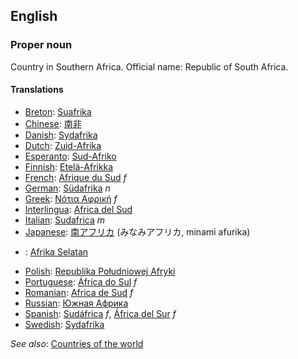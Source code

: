 ==English==

===Proper noun===

Country in Southern Africa. Official name: Republic of South Africa.

====Translations====

*[[Breton]]: [[Suafrika]]
*[[Chinese]]: [[南非]]
*[[Danish]]: [[Sydafrika]]
*[[Dutch]]: [[Zuid-Afrika]]
*[[Esperanto]]: [[Sud-Afriko]]
*[[Finnish]]: [[Etelä-Afrikka]]
*[[French]]: [[Afrique du Sud]] ''f''
*[[German]]: [[Südafrika]] ''n''
*[[Greek]]: [[Νότια Αφρική]] ''f''
*[[Interlingua]]: [[Africa del Sud]]
*[[Italian]]: [[Sudafrica]] ''m''
*[[Japanese]]: [[南アフリカ]] (みなみアフリカ, minami afurika)
*{{ms}}: [[Afrika Selatan]]
*[[Polish]]: [[Republika Południowej Afryki]]
*[[Portuguese]]: [[África do Sul]] ''f''
*[[Romanian]]: [[Africa de Sud]] ''f''
*[[Russian]]: [[Южная Африка]]
*[[Spanish]]: [[Sudáfrica]] ''f'', [[África del Sur]] ''f''
*[[Swedish]]: [[Sydafrika]]

''See also'': [[Countries of the world]]